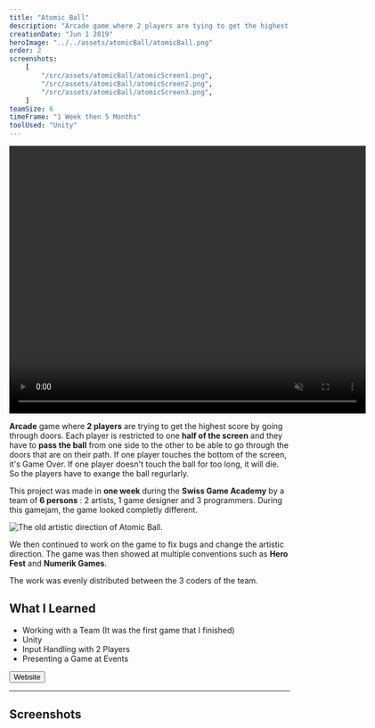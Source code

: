 ```yaml
---
title: "Atomic Ball"
description: "Arcade game where 2 players are tying to get the highest score by going through doors and exchanging an atomic ball. The game was made with Unity during the Swiss Game Academy 2019 where it won the first price."
creationDate: "Jun 1 2019"
heroImage: "../../assets/atomicBall/atomicBall.png"
order: 2
screenshots:
    [
        "/src/assets/atomicBall/atomicScreen1.png",
        "/src/assets/atomicBall/atomicScreen2.png",
        "/src/assets/atomicBall/atomicScreen3.png",
    ]
teamSize: 6
timeFrame: "1 Week then 5 Months"
toolUsed: "Unity"
---
```



<div class="grid place-items-center">
	<video width="640" height="480" loop muted autoplay controls>
		<source src="/atomic_ball.mp4" type="video/mp4" />
		Your browser does not support the video tag.
	</video>
</div>

**Arcade** game where **2 players** are trying to get the highest score by going through doors.
Each player is restricted to one **half of the screen** and they have to **pass the ball** from one side to the other to be able to go through the doors that are on their path.
If one player touches the bottom of the screen, it's Game Over.
If one player doesn't touch the ball for too long, it will die.
So the players have to exange the ball regurlarly.

This project was made in **one week** during the **Swiss Game Academy** by a team of **6 persons** : 2 artists, 1 game designer and 3 programmers.
During this gamejam, the game looked completly different.

![The old artistic direction of Atomic Ball.](../../assets/atomicBall/oldAtomicBall.png)

We then continued to work on the game to fix bugs and change the artistic direction.
The game was then showed at multiple conventions such as **Hero Fest** and **Numerik Games**.

The work was evenly distributed between the 3 coders of the team.

## What I Learned

-   Working with a Team (It was the first game that I finished)
-   Unity
-   Input Handling with 2 Players
-   Presenting a Game at Events

<div class="flex">
	<Button href="https://orangecube.ch/game/4">Website</Button>
</div>

---

## Screenshots


<ScreenshotList screenshots={frontmatter.screenshots} />
